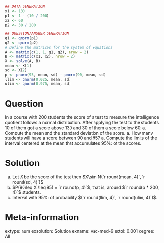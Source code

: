     
```r
## DATA GENERATION
x1 <- 130
p1 <- 1 - (10 / 200)
x2 <- 60
p2 <- 30 / 200

## QUESTION/ANSWER GENERATION
q1 <- qnorm(p1)
q2 <- qnorm(p2)
# Define the matrices for the system of equations
A <- matrix(c(1, 1, q1, q2), nrow = 2)
B <- matrix(c(x1, x2), nrow = 2)
X <- solve(A, B)
mean <- X[1]
sd <- X[2]
p <- pnorm(95, mean, sd) - pnorm(90, mean, sd)
llim <- qnorm(0.025, mean, sd)
ulim <- qnorm(0.975, mean, sd)
```

Question
========
In a course with 200 students the score of a test to measure the intelligence quotient follows a normal distribution. After applying the test to the students 10 of them got a score above 130 and 30 of them a score below 60.
a. Compute the mean and the standard deviation of the score.
a. How many students will have a score between 90 and 95?
a. Compute the limits of the interval centered at the mean that accumulates 95%: of the scores.

Solution
========
a. Let $X$ be the score of the test then $X\sim N(`r round(mean, 4)`, `r round(sd, 4)`)$
a. $P(90\leq X \leq 95) = `r round(p, 4)`$, that is, around $`r round(p * 200, 4)`$ students.
a. Interval with 95%: of probability $(`r round(llim, 4)`, `r round(ulim, 4)`)$.

Meta-information 
================
extype: num
exsolution: Solution
exname: vac-med-9
extol: 0.001
degree: All
 
